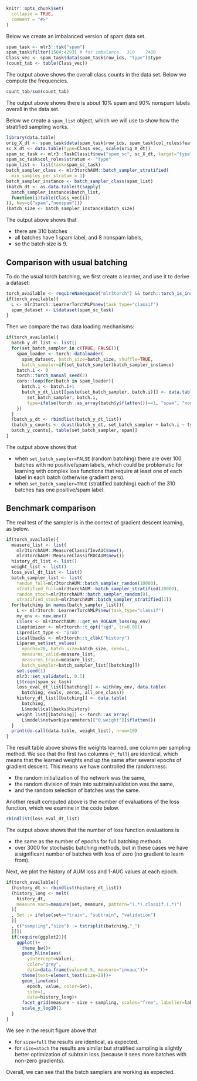 <!--
%\VignetteEngine{knitr::knitr}
%\VignetteIndexEntry{Typical usage}
-->

```r
knitr::opts_chunk$set(
  collapse = TRUE,
  comment = "#>"
)
```

Below we create an imbalanced version of spam data set.

```r
spam_task <- mlr3::tsk("spam")
spam_task$filter(1504:4293) # for imbalance.  310    2480 
Class_vec <- spam_task$data(spam_task$row_ids, "type")$type
(count_tab <- table(Class_vec))
```

The output above shows the overall class counts in the data set.
Below we compute the frequencies.

```r
count_tab/sum(count_tab)
```

The output above shows there is about 10% spam and 90% nonspam labels overall in the data set.

Below we create a `spam_list` object, which we will use to show how the stratified sampling works.

```r
library(data.table)
orig_X_dt <- spam_task$data(spam_task$row_ids, spam_task$col_roles$feature)
sc_X_dt <- data.table(type=Class_vec, scale(orig_X_dt))
spam_sc_task <- mlr3::TaskClassif$new("spam_sc", sc_X_dt, target="type")
spam_sc_task$col_roles$stratum <- "type"
spam_list <- list(task=spam_sc_task)
batch_sampler_class <- mlr3torchAUM::batch_sampler_stratified(
  min_samples_per_stratum = 1)
batch_sampler_instance <- batch_sampler_class(spam_list)
(batch_dt <- as.data.table(t(sapply(
  batch_sampler_instance$batch_list,
  function(i)table(Class_vec[i])
)), key=c("spam","nonspam")))
(batch_size <- batch_sampler_instance$batch_size)
```

The output above shows that 

* there are 310 batches
* all batches have 1 spam label, and 8 nonspam labels,
* so the batch size is 9.

## Comparison with usual batching

To do the usual torch batching, we first create a learner, and use it to derive a dataset:

```r
torch_available <- requireNamespace("mlr3torch") && torch::torch_is_installed()
if(torch_available){
  L <- mlr3torch::LearnerTorchMLP$new(task_type="classif")
  spam_dataset <- L$dataset(spam_sc_task)
}
```

Then we compare the two data loading mechanisms:

```r
if(torch_available){
  batch_y_dt_list <- list()
  for(set_batch_sampler in c(TRUE, FALSE)){
    spam_loader <- torch::dataloader(
      spam_dataset, batch_size=batch_size, shuffle=TRUE,
      batch_sampler=if(set_batch_sampler)batch_sampler_instance)
    batch.i <- 0
    torch::torch_manual_seed(2)
    coro::loop(for(batch in spam_loader){
      batch.i <- batch.i+1
      batch_y_dt_list[[paste(set_batch_sampler, batch.i)]] <- data.table(
        set_batch_sampler, batch.i,
        type=ifelse(torch::as_array(batch$y$flatten())==1, "spam", "nonspam"))
    })
  }
  (batch_y_dt <- rbindlist(batch_y_dt_list))
  (batch_y_counts <- dcast(batch_y_dt, set_batch_sampler + batch.i ~ type, length))
  batch_y_counts[, table(set_batch_sampler, spam)]
}
```

The output above shows that 

* when `set_batch_sampler=FALSE` (random batching) there are over 100 batches with no positive/spam labels, which could be problematic for learning with complex loss functions that require at least one of each label in each batch (otherwise gradient zero).
* when `set_batch_sampler=TRUE` (stratified batching) each of the 310 batches has one positive/spam label.

## Benchmark comparison

The real test of the sampler is in the context of gradient descent learning, as below.

```r
if(torch_available){
  measure_list <- list(
    mlr3torchAUM::MeasureClassifInvAUC$new(),
    mlr3torchAUM::MeasureClassifROCAUM$new())
  history_dt_list <- list()
  weight_list <- list()
  loss_eval_dt_list <- list()
  batch_sampler_list <- list(
    random_full=mlr3torchAUM::batch_sampler_random(10000),
    stratified_full=mlr3torchAUM::batch_sampler_stratified(10000),
    random_stoch=mlr3torchAUM::batch_sampler_random(9),
    stratified_stoch=mlr3torchAUM::batch_sampler_stratified(1))
  for(batching in names(batch_sampler_list)){
    L <- mlr3torch::LearnerTorchMLP$new(task_type="classif")
    my_env <- new.env()
    L$loss <- mlr3torchAUM:::get_nn_ROCAUM_loss(my_env)
    L$optimizer <- mlr3torch::t_opt("sgd", lr=0.001)
    L$predict_type <- "prob"
    L$callbacks <- mlr3torch::t_clbk("history")
    L$param_set$set_values(
      epochs=20, batch_size=batch_size, seed=1,
      measures_valid=measure_list,
      measures_train=measure_list,
      batch_sampler=batch_sampler_list[[batching]])
    set.seed(1)
    mlr3::set_validate(L, 0.5)
    L$train(spam_sc_task)
    loss_eval_dt_list[[batching]] <- with(my_env, data.table(
      batching, evals, zeros, all_one_class))
    history_dt_list[[batching]] <- data.table(
      batching,
      L$model$callbacks$history)
    weight_list[[batching]] <- torch::as_array(
      L$model$network$parameters[["0.weight"]]$flatten())
  }
  print(do.call(data.table, weight_list), nrow=10)
}
```

The result table above shows the weights learned, one column per sampling method.
We see that the first two columns (`*_full`) are identical, which means that the learned weights end up the same after several epochs of gradient descent.
This means we have controlled the randomness:

* the random initialization of the network was the same,
* the random division of train into subtrain/validation was the same,
* and the random selection of batches was the same.

Another result computed above is the number of evaluations of the loss function, which we examine in the code below.

```r
rbindlist(loss_eval_dt_list)
```

The output above shows that the number of loss function evaluations is 

* the same as the number of epochs for full batching methods.
* over 3000 for stochastic batching methods, but in these cases we have a significant number of batches with loss of zero (no gradient to learn from).

Next, we plot the history of AUM loss and 1-AUC values at each epoch.

```r
if(torch_available){
  (history_dt <- rbindlist(history_dt_list))
  (history_long <- melt(
    history_dt,
    measure.vars=measure(set, measure, pattern="(.*).classif.(.*)")
  )[
  , Set := ifelse(set=="train", "subtrain", "validation")
  ][
  , c("sampling","size") := tstrsplit(batching,"_")
  ][])
  if(require(ggplot2)){
    ggplot()+
      theme_bw()+
      geom_hline(aes(
        yintercept=value),
        color="grey",
        data=data.frame(value=0.5, measure="invauc"))+
      theme(text=element_text(size=20))+
      geom_line(aes(
        epoch, value, color=Set),
        size=1,
        data=history_long)+
      facet_grid(measure ~ size + sampling, scales="free", labeller=label_both)+
      scale_y_log10()
  }
}
```

We see in the result figure above that 

* for `size=full` the results are identical, as expected.
* for `size=stoch` the results are similar but stratified sampling is slightly better optimization of subtrain loss (because it sees more batches with non-zero gradients).

Overall, we can see that the batch samplers are working as expected.
